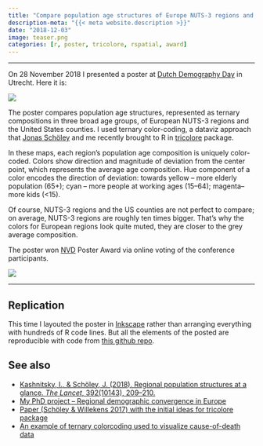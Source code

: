 ```yaml
---
title: "Compare population age structures of Europe NUTS-3 regions and the US counties using ternary color-coding"
description-meta: "{{< meta website.description >}}"
date: "2018-12-03"
image: teaser.png
categories: [r, poster, tricolore, rspatial, award]
---
```


***



On 28 November 2018 I presented a poster at [Dutch Demography Day][nvd] in Utrecht. Here it is:

![](compare-poster.png)

The poster compares population age structures, represented as ternary compositions in three broad age groups, of European NUTS-3 regions and the United States counties. I used ternary color-coding, a dataviz approach that [Jonas Schöley][js] and me recently brought to R in [tricolore][tric] package. 

In these maps, each region's population age composition is uniquely color-coded. Colors show direction and magnitude of deviation from the center point, which represents the average age composition. Hue component of a color encodes the direction of deviation: towards yellow – more elderly population (65+); cyan – more people at working ages (15–64); magenta–more kids (<15).

Of course, NUTS-3 regions and the US counties are not perfect to compare; on average, NUTS-3 regions are roughly ten times bigger. That's why the colors for European regions look quite muted, they are closer to the grey average composition.


The poster won [NVD][nvd] Poster Award via online voting of the conference participants.

![](poster-award.png)

***

::: {.callout-tip}
# Replication 
This time I layouted the poster in [Inkscape][ink] rather than arranging everything with hundreds of R code lines. But all the elements of the posted are reproducible with code from [this github repo][repo].
:::


::: {.callout-note}
# See also
 - [Kashnitsky, I., & Schöley, J. (2018). Regional population structures at a glance. _The Lancet_, 392(10143), 209–210.][tl]
 - [My PhD project -- Regional demographic convergence in Europe][proj]
 - [Paper (Schöley & Willekens 2017) with the initial ideas for tricolore package][demres17]
 - [An example of ternary colorcoding used to visualize cause-of-death data][dr18]
:::


[nvd]: http://www.nvdemografie.nl/en/activities/dutch-demography-day/dutch-demography-day-2018
[js]: https://twitter.com/jschoeley
[tric]: https://cran.r-project.org/web/packages/tricolore/index.html
[ink]: https://inkscape.org
[repo]: https://github.com/ikashnitsky/compare-pop-eu-us

[tl]: https://doi.org/10.1186/s41118-017-0018-2
[proj]: https://osf.io/d4hjx/
[demres17]: https://doi.org/10.4054/DemRes.2017.36.21
[dr18]: https://github.com/ikashnitsky/demres-2018-geofacet


